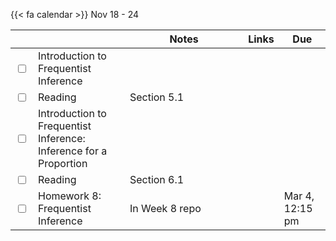 {{< fa calendar >}} Nov 18 - 24


<table class="table-striped text-left table-bordered" align = "center">

  <thead>
    <th style="width:  3%"></th>
    <th style="width:  30%"></th>
    <th style="width:  40%">Notes</th>
    <th style="width:  8%">Links</th>
    <th style="width:  15%">Due</th>
  </thead>


  <tr>
    <td><input type="checkbox" /></td>
    <td>Introduction to Frequentist Inference &nbsp; &nbsp; </td>
    <td></td>
    <td><a href="https://stats6-fa24.github.io/slides/week08/8a-freq-inference.html" target ="_blank"> <i class="fas fa-laptop" aria-hidden="true"
            title="External Link to Slides" target = "_blank"></i></a>
      </td>
    <td></td>
  </tr>
  
  <tr>
    <td><input type="checkbox" /></td>
    <td> Reading  </td>
    <td>Section 5.1</td>
    <td><a href="https://www.openintro.org/go/?id=os4_for_screen_readers&referrer=/book/os/index.php" target ="_blank"> <i class="fas fa-book" aria-hidden="true"
            title="External Link to the Book" target = "_blank"></i></a></td>
    <td></td>
  </tr>
  

  
  <tr>
    <td><input type="checkbox" /></td>
    <td> Introduction to Frequentist Inference: Inference for a Proportion &nbsp; &nbsp; </td>
    <td> </td>
    <td><a href="https://stats6-fa24.github.io/slides/week08/8b-freq-inference2.html" target ="_blank"> <i class="fas fa-laptop" aria-hidden="true"
            title="External Link to Slides" target = "_blank"></i></a> </td>
    <td></td>
  </tr>
  
  <tr>
    <td><input type="checkbox" /></td>
    <td> Reading </td>
    <td>Section 6.1</td>
    <td><a href="https://www.openintro.org/go/?id=os4_for_screen_readers&referrer=/book/os/index.php" target ="_blank"> <i class="fas fa-book" aria-hidden="true"
            title="External Link to the Book" target = "_blank"></i></a></td>
    <td></td>
  </tr>
  
  
  <tr>
    <td><input type="checkbox" /></td>
    <td> Homework 8: Frequentist Inference&nbsp; &nbsp; </td>
    <td>In Week 8 repo</td>
    <td><a href="https://github.com/stats6-fa24" target ="_blank"> <i class="fa-brands fa-github" aria-hidden="true"
            title="External Link to GitHub" target = "_blank"></i></a></td>
    <td>Mar 4, 12:15 pm</td>
  </tr>
    
        
</table>